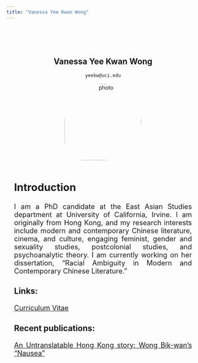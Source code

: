 ```yaml
---
title: "Vanessa Yee Kwan Wong"
---
```


<style type="text/css">
.title {
  display: none;
}
img {
  border-radius: 200px 200px 200px 100px;
}

</style>

<div class="row" style="text-align: center; padding-top: 50px; padding-right: 20px;padding-left: 20px">

# Vanessa Yee Kwan Wong

`yeekw@uci.edu`

<img src="img/ykw_img.jpg" alt="photo" width="200" height="200" style="float:center">

</div>

<div class="row" style="text-align: justify; text-justify: inter-word;  padding-top: 2px;padding-right: 20px;padding-left: 20px; font-size: 18px">

## Introduction

I am a PhD candidate at the East Asian Studies department at University of California, Irvine. I am originally from Hong Kong, and my research interests include modern and contemporary Chinese literature, cinema, and culture, engaging feminist, gender and sexuality studies, postcolonial studies, and psychoanalytic theory. I am currently working on her dissertation, “Racial Ambiguity in Modern and Contemporary Chinese Literature.”


### Links:

[Curriculum Vitae](pdf/yeekw_cv.pdf)

### Recent publications:

[An Untranslatable Hong Kong story: Wong Bik-wan’s “Nausea”](pdf/untranslatable_nausea.pdf)

</div>

